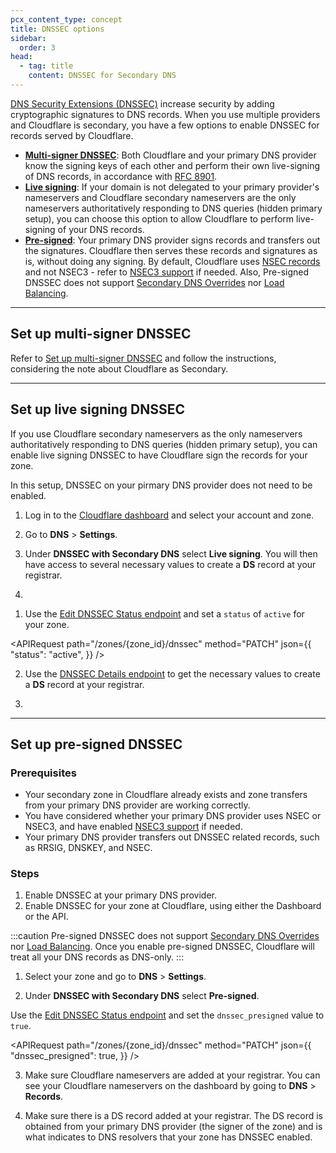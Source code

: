 ```yaml
---
pcx_content_type: concept
title: DNSSEC options
sidebar:
  order: 3
head:
  - tag: title
    content: DNSSEC for Secondary DNS
---
```



[DNS Security Extensions (DNSSEC)](https://www.cloudflare.com/learning/dns/dns-security/) increase security by adding cryptographic signatures to DNS records. When you use multiple providers and Cloudflare is secondary, you have a few options to enable DNSSEC for records served by Cloudflare.

- **[Multi-signer DNSSEC](/dns/dnssec/multi-signer-dnssec/setup/)**: Both Cloudflare and your primary DNS provider know the signing keys of each other and perform their own live-signing of DNS records, in accordance with [RFC 8901](https://www.rfc-editor.org/rfc/rfc8901.html).
- **[Live signing](#set-up-live-signing-dnssec)**: If your domain is not delegated to your primary provider's nameservers and Cloudflare secondary nameservers are the only nameservers authoritatively responding to DNS queries (hidden primary setup), you can choose this option to allow Cloudflare to perform live-signing of your DNS records.
- **[Pre-signed](#set-up-pre-signed-dnssec)**: Your primary DNS provider signs records and transfers out the signatures. Cloudflare then serves these records and signatures as is, without doing any signing. By default, Cloudflare uses [NSEC records](https://www.cloudflare.com/dns/dnssec/how-dnssec-works/) and not NSEC3 - refer to [NSEC3 support](/dns/dnssec/enable-nsec3/) if needed. Also, Pre-signed DNSSEC does not support [Secondary DNS Overrides](/dns/zone-setups/zone-transfers/cloudflare-as-secondary/proxy-traffic/) nor [Load Balancing](/load-balancing/).

---

## Set up multi-signer DNSSEC

Refer to [Set up multi-signer DNSSEC](/dns/dnssec/multi-signer-dnssec/setup/) and follow the instructions, considering the note about Cloudflare as Secondary.

---

## Set up live signing DNSSEC

If you use Cloudflare secondary nameservers as the only nameservers authoritatively responding to DNS queries (hidden primary setup), you can enable live signing DNSSEC to have Cloudflare sign the records for your zone.

In this setup, DNSSEC on your pirmary DNS provider does not need to be enabled.

<Tabs syncKey="dashPlusAPI"> <TabItem label="Dashboard">

1. Log in to the [Cloudflare dashboard](https://dash.cloudflare.com/login) and select your account and zone.

2. Go to **DNS** > **Settings**.

3. Under **DNSSEC with Secondary DNS** select **Live signing**. You will then have access to several necessary values to create a **DS** record at your registrar.

4. <Render file="dnssec-registrar-steps" />

</TabItem> <TabItem label="API">

1. Use the [Edit DNSSEC Status endpoint](/api/resources/dns/subresources/dnssec/methods/edit/) and set a `status` of `active` for your zone.

<APIRequest
	path="/zones/{zone_id}/dnssec"
	method="PATCH"
	json={{
		"status": "active",
	}}
/>

2. Use the [DNSSEC Details endpoint](/api/resources/dns/subresources/dnssec/methods/get/) to get the necessary values to create a **DS** record at your registrar.

3. <Render file="dnssec-registrar-steps" />

</TabItem> </Tabs>

---

## Set up pre-signed DNSSEC

### Prerequisites

- Your secondary zone in Cloudflare already exists and zone transfers from your primary DNS provider are working correctly.
- You have considered whether your primary DNS provider uses NSEC or NSEC3, and have enabled [NSEC3 support](/dns/dnssec/enable-nsec3/) if needed.
- Your primary DNS provider transfers out DNSSEC related records, such as RRSIG, DNSKEY, and NSEC.

### Steps

1. Enable DNSSEC at your primary DNS provider.
2. Enable DNSSEC for your zone at Cloudflare, using either the Dashboard or the API.

:::caution
Pre-signed DNSSEC does not support [Secondary DNS Overrides](/dns/zone-setups/zone-transfers/cloudflare-as-secondary/proxy-traffic/) nor [Load Balancing](/load-balancing/). Once you enable pre-signed DNSSEC, Cloudflare will treat all your DNS records as <GlossaryTooltip term="proxy status">DNS-only</GlossaryTooltip>.
:::

<Tabs syncKey="dashPlusAPI"> <TabItem label="Dashboard">

1. Select your zone and go to **DNS** > **Settings**.

2. Under **DNSSEC with Secondary DNS** select **Pre-signed**.

</TabItem> <TabItem label="API">

Use the [Edit DNSSEC Status endpoint](/api/resources/dns/subresources/dnssec/methods/edit/) and set the `dnssec_presigned` value to `true`.

<APIRequest
	path="/zones/{zone_id}/dnssec"
	method="PATCH"
	json={{
		"dnssec_presigned": true,
	}}
/>

</TabItem> </Tabs>

3. Make sure Cloudflare nameservers are added at your registrar. You can see your Cloudflare nameservers on the dashboard by going to **DNS** > **Records**.

4. Make sure there is a DS record added at your registrar. The DS record is obtained from your primary DNS provider (the signer of the zone) and is what indicates to DNS resolvers that your zone has DNSSEC enabled.

